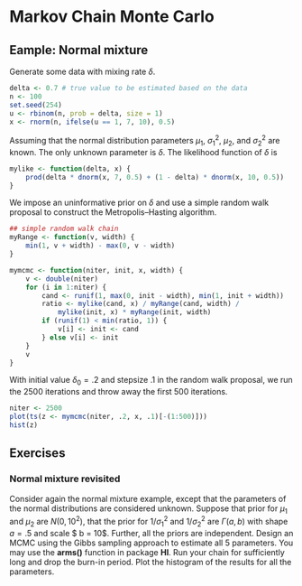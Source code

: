 # Markov Chain Monte Carlo

## Eample: Normal mixture
Generate some data with mixing rate $\delta$.
```r
delta <- 0.7 # true value to be estimated based on the data
n <- 100
set.seed(254)
u <- rbinom(n, prob = delta, size = 1)
x <- rnorm(n, ifelse(u == 1, 7, 10), 0.5)
```

Assuming that the normal distribution parameters $\mu_1$, $\sigma_1^2$, $\mu_2$, and $\sigma_2^2$ are known. The only unknown parameter is $\delta$. The likelihood function of $\delta$ is
```r
mylike <- function(delta, x) {
    prod(delta * dnorm(x, 7, 0.5) + (1 - delta) * dnorm(x, 10, 0.5))
}
```


We impose an uninformative prior on $\delta$ and use a simple random walk proposal to construct the Metropolis--Hasting algorithm.
```r
## simple random walk chain
myRange <- function(v, width) {
    min(1, v + width) - max(0, v - width)
}

mymcmc <- function(niter, init, x, width) {
    v <- double(niter)
    for (i in 1:niter) {
        cand <- runif(1, max(0, init - width), min(1, init + width))
        ratio <- mylike(cand, x) / myRange(cand, width) /
            mylike(init, x) * myRange(init, width)
        if (runif(1) < min(ratio, 1)) {
            v[i] <- init <- cand
        } else v[i] <- init
    }
    v
}
```


With initial value $\delta_0 = .2$ and stepsize $.1$ in the random walk proposal, we run the 2500 iterations and throw away the first 500 iterations.
```r
niter <- 2500
plot(ts(z <- mymcmc(niter, .2, x, .1)[-(1:500)]))
hist(z)
```

## Exercises

### Normal mixture revisited
Consider again the normal mixture example, except that the parameters of the normal distributions are considered unknown. Suppose that prior for $\mu_1$ and $\mu_2$ are $N(0, 10^2)$, that the prior for $1/\sigma_1^2$ and $1/\sigma_2^2$ are $\Gamma(a, b)$ with shape $a = .5$ and scale $ b = 10$. Further, all the priors are independent. Design an MCMC using the Gibbs sampling approach to estimate all 5 parameters. You may use the __arms()__ function in package **HI**. Run your chain for sufficiently long and drop the burn-in period. Plot the histogram of the results for all the parameters.
